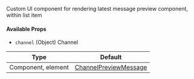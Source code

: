 Custom UI component for rendering latest message preview component, within list item

#### Available Props

- `channel` (Object) Channel

| Type | Default |
| - | - |
| Component, element | [ChannelPreviewMessage](/reactnative/ui-components/channel-preview-message) |